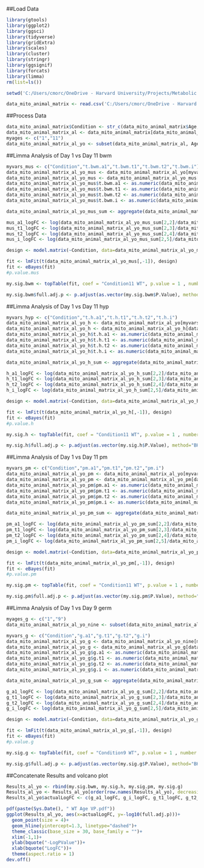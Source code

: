 ##Load Data
```r
library(gtools)
library(ggplot2)
library(ggsci)
library(tidyverse)
library(gridExtra)
library(scales)
library(cluster)
library(stringr)
library(ggsignif)
library(forcats)
library(limma)
rm(list=ls())

setwd('C:/Users/cmorc/OneDrive - Harvard University/Projects/Metabolic Aging Atlas/C.-elegans-Mitochondrial-Aging/DR Analyses/')

data_mito_animal_matrix <- read.csv('C:/Users/cmorc/OneDrive - Harvard University/Projects/Metabolic Aging Atlas/C.-elegans-Mitochondrial-Aging/FLIM_Mito_Median_Per_Animal_Animal_Matrix_052623.csv')

```

##Process Data
```r
data_mito_animal_matrix$Condition <- str_c(data_mito_animal_matrix$Age," ",data_mito_animal_matrix$Nutrients)
data_mito_animal_matrix_al <- data_mito_animal_matrix[data_mito_animal_matrix$Nutrients == "WT", ] 
myages <- c("1","11")
data_mito_animal_matrix_al_yo <- subset(data_mito_animal_matrix_al, Age%in%myages)

```

##Limma Analysis of Day 1 vs Day 11 bwm
```r
myvars_mus <- c("Condition","t.bwm.a1","t.bwm.t1","t.bwm.t2","t.bwm.i")
data_mito_animal_matrix_al_yo_mus <- data_mito_animal_matrix_al_yo[myvars_mus]
data_mito_animal_matrix_al_yo_mus <- data_mito_animal_matrix_al_yo_mus[data_mito_animal_matrix_al_yo_mus$t.bwm.a1 != "#N/A",]
data_mito_animal_matrix_al_yo_mus$t.bwm.a1 <- as.numeric(data_mito_animal_matrix_al_yo_mus$t.bwm.a1)
data_mito_animal_matrix_al_yo_mus$t.bwm.t1 <- as.numeric(data_mito_animal_matrix_al_yo_mus$t.bwm.t1)
data_mito_animal_matrix_al_yo_mus$t.bwm.t2 <- as.numeric(data_mito_animal_matrix_al_yo_mus$t.bwm.t2)
data_mito_animal_matrix_al_yo_mus$t.bwm.i <- as.numeric(data_mito_animal_matrix_al_yo_mus$t.bwm.i)

data_mito_animal_matrix_al_yo_mus_sum <- aggregate(data_mito_animal_matrix_al_yo_mus[,2:5], by=list(Condition=data_mito_animal_matrix_al_yo_mus$Condition), FUN=mean)

mus_a1_logFC <- log(data_mito_animal_matrix_al_yo_mus_sum[2,2]/data_mito_animal_matrix_al_yo_mus_sum[1,2])
mus_t1_logFC <- log(data_mito_animal_matrix_al_yo_mus_sum[2,3]/data_mito_animal_matrix_al_yo_mus_sum[1,3])
mus_t2_logFC <- log(data_mito_animal_matrix_al_yo_mus_sum[2,4]/data_mito_animal_matrix_al_yo_mus_sum[1,4])
mus_i_logFC <- log(data_mito_animal_matrix_al_yo_mus_sum[2,5]/data_mito_animal_matrix_al_yo_mus_sum[1,5])

design <- model.matrix(~Condition, data=data_mito_animal_matrix_al_yo_mus)

fit <- lmFit(t(data_mito_animal_matrix_al_yo_mus[,-1]), design)
fit <- eBayes(fit)
#p.value.mus

my.sig.bwm <- topTable(fit, coef = "Condition11 WT", p.value = 1 , number = Inf)

my.sig.bwm$full.adj.p <- p.adjust(as.vector(my.sig.bwm$P.Value), method="BH",n=16)
```

##Limma Analysis of Day 1 vs Day 11 hyp
```r
myvars_hyp <- c("Condition","t.h.a1","t.h.t1","t.h.t2","t.h.i")
data_mito_animal_matrix_al_yo_h <- data_mito_animal_matrix_al_yo[myvars_hyp]
data_mito_animal_matrix_al_yo_h <- data_mito_animal_matrix_al_yo_h[data_mito_animal_matrix_al_yo_h$t.h.a1 != "#N/A",]
data_mito_animal_matrix_al_yo_h$t.h.a1 <- as.numeric(data_mito_animal_matrix_al_yo_h$t.h.a1)
data_mito_animal_matrix_al_yo_h$t.h.t1 <- as.numeric(data_mito_animal_matrix_al_yo_h$t.h.t1)
data_mito_animal_matrix_al_yo_h$t.h.t2 <- as.numeric(data_mito_animal_matrix_al_yo_h$t.h.t2)
data_mito_animal_matrix_al_yo_h$t.h.i <- as.numeric(data_mito_animal_matrix_al_yo_h$t.h.i)

data_mito_animal_matrix_al_yo_h_sum <- aggregate(data_mito_animal_matrix_al_yo_h[,2:5], by=list(Condition=data_mito_animal_matrix_al_yo_h$Condition), FUN=mean)

h_a1_logFC <- log(data_mito_animal_matrix_al_yo_h_sum[2,2]/data_mito_animal_matrix_al_yo_h_sum[1,2])
h_t1_logFC <- log(data_mito_animal_matrix_al_yo_h_sum[2,3]/data_mito_animal_matrix_al_yo_h_sum[1,3])
h_t2_logFC <- log(data_mito_animal_matrix_al_yo_h_sum[2,4]/data_mito_animal_matrix_al_yo_h_sum[1,4])
h_i_logFC <- log(data_mito_animal_matrix_al_yo_h_sum[2,5]/data_mito_animal_matrix_al_yo_h_sum[1,5])

design <- model.matrix(~Condition, data=data_mito_animal_matrix_al_yo_h)

fit <- lmFit(t(data_mito_animal_matrix_al_yo_h[,-1]), design)
fit <- eBayes(fit)
#p.value.h

my.sig.h <- topTable(fit, coef = "Condition11 WT", p.value = 1 , number = Inf)

my.sig.h$full.adj.p <- p.adjust(as.vector(my.sig.h$P.Value), method="BH",n=16)
```

##Limma Analysis of Day 1 vs Day 11 pm
```r
myvars_pm <- c("Condition","pm.a1","pm.t1","pm.t2","pm.i")
data_mito_animal_matrix_al_yo_pm <- data_mito_animal_matrix_al_yo[myvars_pm]
data_mito_animal_matrix_al_yo_pm <- data_mito_animal_matrix_al_yo_pm[data_mito_animal_matrix_al_yo_pm$pm.a1 != "#N/A",]
data_mito_animal_matrix_al_yo_pm$pm.a1 <- as.numeric(data_mito_animal_matrix_al_yo_pm$pm.a1)
data_mito_animal_matrix_al_yo_pm$pm.t1 <- as.numeric(data_mito_animal_matrix_al_yo_pm$pm.t1)
data_mito_animal_matrix_al_yo_pm$pm.t2 <- as.numeric(data_mito_animal_matrix_al_yo_pm$pm.t2)
data_mito_animal_matrix_al_yo_pm$pm.i <- as.numeric(data_mito_animal_matrix_al_yo_pm$pm.i)

data_mito_animal_matrix_al_yo_pm_sum <- aggregate(data_mito_animal_matrix_al_yo_pm[,2:5], by=list(Condition=data_mito_animal_matrix_al_yo_pm$Condition), FUN=mean)

pm_a1_logFC <- log(data_mito_animal_matrix_al_yo_pm_sum[2,2]/data_mito_animal_matrix_al_yo_pm_sum[1,2])
pm_t1_logFC <- log(data_mito_animal_matrix_al_yo_pm_sum[2,3]/data_mito_animal_matrix_al_yo_pm_sum[1,3])
pm_t2_logFC <- log(data_mito_animal_matrix_al_yo_pm_sum[2,4]/data_mito_animal_matrix_al_yo_pm_sum[1,4])
pm_i_logFC <- log(data_mito_animal_matrix_al_yo_pm_sum[2,5]/data_mito_animal_matrix_al_yo_pm_sum[1,5])

design <- model.matrix(~Condition, data=data_mito_animal_matrix_al_yo_pm)

fit <- lmFit(t(data_mito_animal_matrix_al_yo_pm[,-1]), design)
fit <- eBayes(fit)
#p.value.pm

my.sig.pm <- topTable(fit, coef = "Condition11 WT", p.value = 1 , number = Inf)

my.sig.pm$full.adj.p <- p.adjust(as.vector(my.sig.pm$P.Value), method="BH",n=16)
```

##Limma Analysis of Day 1 vs Day 9 germ
```r
myages_g <- c("1","9")
data_mito_animal_matrix_al_yo_nine <- subset(data_mito_animal_matrix_al, Age%in%myages_g)

myvars_g <- c("Condition","g.a1","g.t1","g.t2","g.i")
data_mito_animal_matrix_al_yo_g <- data_mito_animal_matrix_al_yo_nine[myvars_g]
data_mito_animal_matrix_al_yo_g <- data_mito_animal_matrix_al_yo_g[data_mito_animal_matrix_al_yo_g$g.a1 != "#N/A",]
data_mito_animal_matrix_al_yo_g$g.a1 <- as.numeric(data_mito_animal_matrix_al_yo_g$g.a1)
data_mito_animal_matrix_al_yo_g$g.t1 <- as.numeric(data_mito_animal_matrix_al_yo_g$g.t1)
data_mito_animal_matrix_al_yo_g$g.t2 <- as.numeric(data_mito_animal_matrix_al_yo_g$g.t2)
data_mito_animal_matrix_al_yo_g$g.i <- as.numeric(data_mito_animal_matrix_al_yo_g$g.i)

data_mito_animal_matrix_al_yo_g_sum <- aggregate(data_mito_animal_matrix_al_yo_g[,2:5], by=list(Condition=data_mito_animal_matrix_al_yo_g$Condition), FUN=mean)

g_a1_logFC <- log(data_mito_animal_matrix_al_yo_g_sum[2,2]/data_mito_animal_matrix_al_yo_g_sum[1,2])
g_t1_logFC <- log(data_mito_animal_matrix_al_yo_g_sum[2,3]/data_mito_animal_matrix_al_yo_g_sum[1,3])
g_t2_logFC <- log(data_mito_animal_matrix_al_yo_g_sum[2,4]/data_mito_animal_matrix_al_yo_g_sum[1,4])
g_i_logFC <- log(data_mito_animal_matrix_al_yo_g_sum[2,5]/data_mito_animal_matrix_al_yo_g_sum[1,5])

design <- model.matrix(~Condition, data=data_mito_animal_matrix_al_yo_g)

fit <- lmFit(t(data_mito_animal_matrix_al_yo_g[,-1]), design)
fit <- eBayes(fit)
#p.value.g

my.sig.g <- topTable(fit, coef = "Condition9 WT", p.value = 1 , number = Inf)

my.sig.g$full.adj.p <- p.adjust(as.vector(my.sig.g$P.Value), method="BH",n=16)
```

##Concatenate Results and volcano plot
```r
Results_al_yo <- rbind(my.sig.bwm, my.sig.h, my.sig.pm, my.sig.g)
Results_al_yo <- Results_al_yo[order(row.names(Results_al_yo), decreasing=FALSE),]
Results_al_yo$actualLogFC <- c(g_a1_logFC, g_i_logFC, g_t1_logFC, g_t2_logFC, pm_a1_logFC, pm_i_logFC, pm_t1_logFC, pm_t2_logFC, mus_a1_logFC, mus_i_logFC, mus_t1_logFC, mus_t2_logFC, h_a1_logFC, h_i_logFC, h_t1_logFC, h_t2_logFC)

pdf(paste(Sys.Date(), " WT Age VP.pdf"))
ggplot(Results_al_yo, aes(x=actualLogFC, y=-log10(full.adj.p)))+
  geom_point(size = 4)+
  geom_hline(yintercept=1.3, linetype="dashed")+
  theme_classic(base_size = 30, base_family = "")+
  xlim(-1,1)+
  ylab(bquote("-LogPValue"))+
  xlab(bquote("LogFC"))+
  theme(aspect.ratio = 1)
dev.off()
```